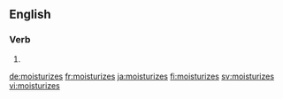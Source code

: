 ==English==

===Verb===
{{head|en|verb form}}

# {{en-third-person singular of|moisturize}}

[[de:moisturizes]]
[[fr:moisturizes]]
[[ja:moisturizes]]
[[fi:moisturizes]]
[[sv:moisturizes]]
[[vi:moisturizes]]